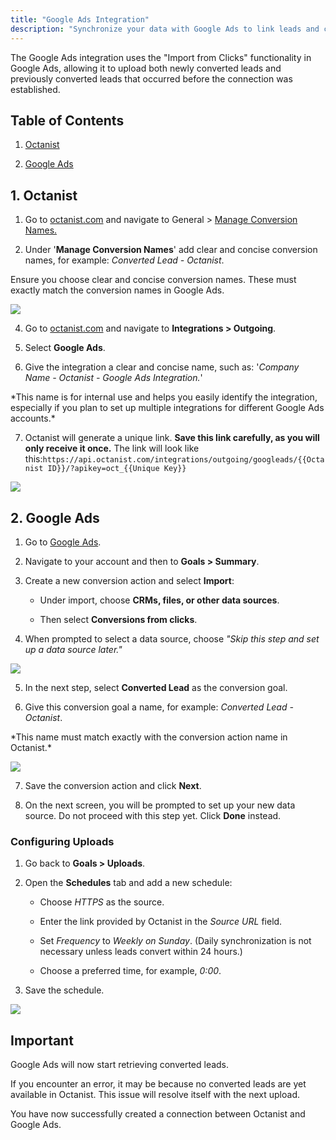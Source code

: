 ```yaml
---
title: "Google Ads Integration"
description: "Synchronize your data with Google Ads to link leads and conversions back to campaigns."
---
```


The Google Ads integration uses the "Import from Clicks" functionality in Google Ads, allowing it to upload both newly converted leads and previously converted leads that occurred before the connection was established.

## Table of Contents

1. [Octanist](#1-octanist)

2. [Google Ads](#2-google-ads)

## 1. Octanist

1. Go to [octanist.com](https://octanist.com/) and navigate to General > [Manage Conversion Names.](https://octanist.com/organization/settings/)

2. Under '**Manage Conversion Names**' add clear and concise conversion names, for example: _Converted Lead - Octanist_.

<Warning>
  Ensure you choose clear and concise conversion names. These must exactly match
  the conversion names in Google Ads.
</Warning>

![](/images/ads-google/manange-conversion-names.png)

4. Go to [octanist.com](https://octanist.com/) and navigate to **Integrations > Outgoing**.

5. Select **Google Ads**.

6. Give the integration a clear and concise name, such as: '_Company Name - Octanist - Google Ads Integration._'&#x20;

<Tip>
  *This name is for internal use and helps you easily identify the integration,
  especially if you plan to set up multiple integrations for different Google
  Ads accounts.*
</Tip>

7. Octanist will generate a unique link. **Save this link carefully, as you will only receive it once.**
   The link will look like this:`https://api.octanist.com/integrations/outgoing/googleads/{{Octanist ID}}/?apikey=oct_{{Unique Key}}`

![](/images/ads-google/google-ads-outgoing-integration-create-conection.png)

## 2. Google Ads

1. Go to [Google Ads](https://ads.google.com/aw/overview).

2. Navigate to your account and then to **Goals > Summary**.

3. Create a new conversion action and select **Import**:

   - Under import, choose **CRMs, files, or other data sources**.

   - Then select **Conversions from clicks**.

4. When prompted to select a data source, choose _"Skip this step and set up a data source later."_

![](/images/ads-google/google-ads-import-from-clicks-skip-step.png)

5. In the next step, select **Converted Lead** as the conversion goal.

6. Give this conversion goal a name, for example: _Converted Lead - Octanist_.

<Warning>
  *This name must match exactly with the conversion action name in Octanist.*
</Warning>

![](/images/ads-google/google-ads-create-converted-lead-offline-conversion.jpg)

7. Save the conversion action and click **Next**.

8. On the next screen, you will be prompted to set up your new data source. Do not proceed with this step yet. Click **Done** instead.

### Configuring Uploads

1. Go back to **Goals > Uploads**.

2. Open the **Schedules** tab and add a new schedule:

   - Choose _HTTPS_ as the source.

   - Enter the link provided by Octanist in the _Source URL_ field.

   - Set _Frequency_ to _Weekly on Sunday_.
     (Daily synchronization is not necessary unless leads convert within 24 hours.)

   - Choose a preferred time, for example, _0:00_.

3. Save the schedule.

![](/images/ads-google/google-ads-goals-uploads-setup-schedule.png)

## Important

Google Ads will now start retrieving converted leads.

If you encounter an error, it may be because no converted leads are yet available in Octanist. This issue will resolve itself with the next upload.

You have now successfully created a connection between Octanist and Google Ads.
